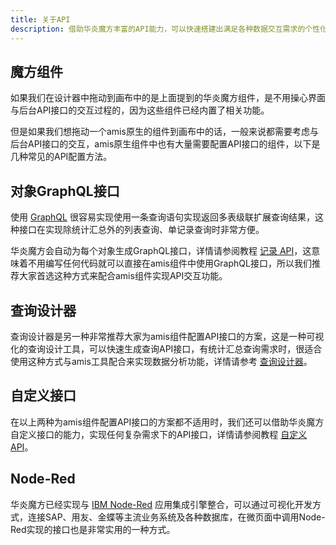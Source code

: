 ```yaml
---
title: 关于API
description: 借助华炎魔方丰富的API能力，可以快速搭建出满足各种数据交互需求的个性化页面。
---
```


## 魔方组件

如果我们在设计器中拖动到画布中的是上面提到的华炎魔方组件，是不用操心界面与后台API接口的交互过程的，因为这些组件已经内置了相关功能。

但是如果我们想拖动一个amis原生的组件到画布中的话，一般来说都需要考虑与后台API接口的交互，amis原生组件中也有大量需要配置API接口的组件，以下是几种常见的API配置方法。

## 对象GraphQL接口

使用 [GraphQL](https://www.graphql.com/) 很容易实现使用一条查询语句实现返回多表级联扩展查询结果，这种接口在实现除统计汇总外的列表查询、单记录查询时非常方便。

华炎魔方会自动为每个对象生成GraphQL接口，详情请参阅教程 [记录 API](/docs/developer/graphql-api)，这意味着不用编写任何代码就可以直接在amis组件中使用GraphQL接口，所以我们推荐大家首选这种方式来配合amis组件实现API交互功能。

## 查询设计器

查询设计器是另一种非常推荐大家为amis组件配置API接口的方案，这是一种可视化的查询设计工具，可以快速生成查询API接口，有统计汇总查询需求时，很适合使用这种方式与amis工具配合来实现数据分析功能，详情请参考 [查询设计器](/docs/admin/query)。

## 自定义接口

在以上两种为amis组件配置API接口的方案都不适用时，我们还可以借助华炎魔方自定义接口的能力，实现任何复杂需求下的API接口，详情请参阅教程 [自定义API](/docs/developer/router)。

## Node-Red

华炎魔方已经实现与 [IBM Node-Red](/docs/developer/node-red) 应用集成引擎整合，可以通过可视化开发方式，连接SAP、用友、金蝶等主流业务系统及各种数据库，在微页面中调用Node-Red实现的接口也是非常实用的一种方式。
